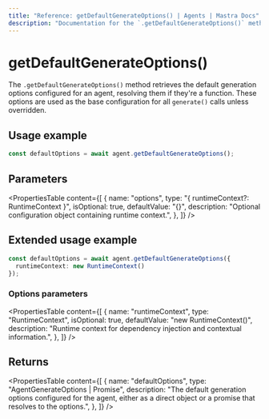 ```yaml
---
title: "Reference: getDefaultGenerateOptions() | Agents | Mastra Docs"
description: "Documentation for the `.getDefaultGenerateOptions()` method in Mastra agents, which retrieves the default options used for generate calls."
---
```


# getDefaultGenerateOptions()

The `.getDefaultGenerateOptions()` method retrieves the default generation options configured for an agent, resolving them if they're a function. These options are used as the base configuration for all `generate()` calls unless overridden.

## Usage example

```typescript showLineNumbers copy
const defaultOptions = await agent.getDefaultGenerateOptions();
```

## Parameters

<PropertiesTable
  content={[
    {
      name: "options",
      type: "{ runtimeContext?: RuntimeContext }",
      isOptional: true,
      defaultValue: "{}",
      description: "Optional configuration object containing runtime context.",
    },
  ]}
/>

## Extended usage example

```typescript showLineNumbers copy
const defaultOptions = await agent.getDefaultGenerateOptions({
  runtimeContext: new RuntimeContext()
});
```

### Options parameters

<PropertiesTable
  content={[
    {
      name: "runtimeContext",
      type: "RuntimeContext",
      isOptional: true,
      defaultValue: "new RuntimeContext()",
      description: "Runtime context for dependency injection and contextual information.",
    },
  ]}
/>

## Returns

<PropertiesTable
  content={[
    {
      name: "defaultOptions",
      type: "AgentGenerateOptions | Promise<AgentGenerateOptions>",
      description: "The default generation options configured for the agent, either as a direct object or a promise that resolves to the options.",
    },
  ]}
/>
